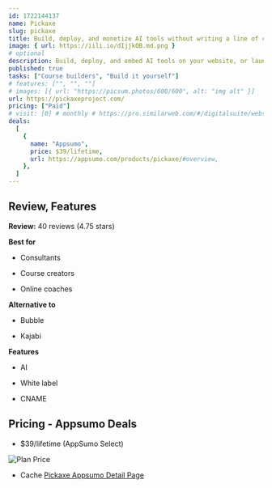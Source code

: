 ```yaml
---
id: 1722144137
name: Pickaxe
slug: pickaxe
title: Build, deploy, and monetize AI tools without writing a line of code
image: { url: https://iili.io/dIjjkOB.md.png }
# optional
description: Build, deploy, and embed AI tools on your website, or launch them as web appsMonetize your AI tools with flexible subscription options and the Stripe integration
published: true
tasks: ["Course builders", "Build it yourself"]
# features: ["", "", ""]
# images: [{ url: "https://picsum.photos/600/600", alt: "img alt" }]
url: https://pickaxeproject.com/
pricing: ["Paid"]
# visit: [0] # monthly # https://pro.similarweb.com/#/digitalsuite/websiteanalysis/home
deals:
  [
    {
      name: "Appsumo",
      price: $39/lifetime,
      url: https://appsumo.com/products/pickaxe/#overview,
    },
  ]
---
```


## Review, Features

**Review:** 40 reviews (4.75 stars)

**Best for**

- Consultants

- Course creators

- Online coaches

**Alternative to**

- Bubble

- Kajabi

**Features**

- AI

- White label

- CNAME

## Pricing - Appsumo Deals

- $39/lifetime (AppSumo Select)

<Img src="https://iili.io/dIwlnov.png" alt="Plan Price" />

- Cache [Pickaxe Appsumo Detail Page](https://iili.io/dIwl5Rn.png)
